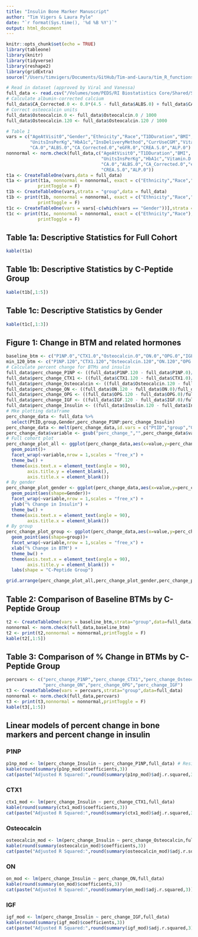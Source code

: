 ```yaml
---
title: "Insulin Bone Marker Manuscript"
author: "Tim Vigers & Laura Pyle"
date: "`r format(Sys.time(), '%d %B %Y')`"
output: html_document
---
```


```r
knitr::opts_chunk$set(echo = TRUE)
library(tableone)
library(knitr)
library(tidyverse)
library(reshape2)
library(gridExtra)
source("/Users/timvigers/Documents/GitHub/Tim-and-Laura/tim_R_functions.R")
```

```r
# Read in dataset (approved by Viral and Vanessa)
full_data <- read.csv("/Volumes/som/PEDS/RI Biostatistics Core/Shared/Shared Projects/Laura/BDC/Projects/Viral Shah/Insulin bone marker/Manuscript/Data_Cleaned/full_data.csv")
# Calculate albumin-corrected calcium
full_data$CA_Corrected.0 <- 0.8*(4.5 - full_data$ALBS.0) + full_data$CA.0
# Correct osteocalcin units
full_data$Osteocalcin.0 <- full_data$Osteocalcin.0 / 1000
full_data$Osteocalcin.120 <- full_data$Osteocalcin.120 / 1000
```

```r
# Table 1
vars = c("AgeAtVisit0","Gender","Ethnicity","Race","T1DDuration","BMI",
         "UnitsInsPerKg","HbA1c","InsDeliveryMethod","CurrUseCGM","Vitamin.D.0",
         "CA.0","ALBS.0","CA_Corrected.0","eGFR.0","CREA.S.0","ALP.0")
nonnormal <- norm.check(full_data,c("AgeAtVisit0","T1DDuration","BMI",
                                    "UnitsInsPerKg","HbA1c","Vitamin.D.0",
                                    "CA.0","ALBS.0","CA_Corrected.0","eGFR.0",
                                    "CREA.S.0","ALP.0"))
t1a <- CreateTableOne(vars,data = full_data)
t1a <- print(t1a, nonnormal = nonnormal, exact = c("Ethnicity","Race","CurrUseCGM"),
            printToggle = F)
t1b <- CreateTableOne(vars,strata = "group",data = full_data)
t1b <- print(t1b, nonnormal = nonnormal, exact = c("Ethnicity","Race","CurrUseCGM"),
            printToggle = F)
t1c <- CreateTableOne(vars = vars[-c(which(vars == "Gender"))],strata = "Gender",data = full_data)
t1c <- print(t1c, nonnormal = nonnormal, exact = c("Ethnicity","Race"),
            printToggle = F)
```

## Table 1a: Descriptive Statistics for Full Cohort

```r
kable(t1a)
```

## Table 1b: Descriptive Statistics by C-Peptide Group

```r
kable(t1b[,1:5])
```

## Table 1c: Descriptive Statistics by Gender

```r
kable(t1c[,1:3])
```

## Figure 1: Change in BTM and related hormones

```r
baseline_btm <- c("P1NP.0","CTX1.0","Osteocalcin.0","ON.0","OPG.0","IGF.0")
min_120_btm <- c("P1NP.120","CTX1.120","Osteocalcin.120","ON.120","OPG.120","IGF.120")
# Calculate percent change for BTMs and insulin
full_data$perc_change_P1NP <- ((full_data$P1NP.120 - full_data$P1NP.0)/full_data$P1NP.0)*100
full_data$perc_change_CTX1 <- ((full_data$CTX1.120 - full_data$CTX1.0)/full_data$CTX1.0)*100
full_data$perc_change_Osteocalcin <- ((full_data$Osteocalcin.120 - full_data$Osteocalcin.0)/full_data$Osteocalcin.0)*100
full_data$perc_change_ON <- ((full_data$ON.120 - full_data$ON.0)/full_data$ON.0)*100
full_data$perc_change_OPG <- ((full_data$OPG.120 - full_data$OPG.0)/full_data$OPG.0)*100
full_data$perc_change_IGF <- ((full_data$IGF.120 - full_data$IGF.0)/full_data$IGF.0)*100
full_data$perc_change_Insulin <- ((full_data$Insulin.120 - full_data$Insulin.0)/full_data$Insulin.0)*100
# Mke plotting dataframe
perc_change_data <- full_data %>%
  select(PtID,group,Gender,perc_change_P1NP:perc_change_Insulin)
perc_change_data <- melt(perc_change_data,id.vars = c("PtID","group","Gender","perc_change_Insulin"))
perc_change_data$variable <- gsub("perc_change_","",perc_change_data$variable)
# Full cohort plot
perc_change_plot_all <- ggplot(perc_change_data,aes(x=value,y=perc_change_Insulin)) + 
  geom_point()+
  facet_wrap(~variable,nrow = 1,scales = "free_x") +
  theme_bw() + 
  theme(axis.text.x = element_text(angle = 90),
        axis.title.y = element_blank(),
        axis.title.x = element_blank())
# By gender
perc_change_plot_gender <- ggplot(perc_change_data,aes(x=value,y=perc_change_Insulin)) + 
  geom_point(aes(shape=Gender))+
  facet_wrap(~variable,nrow = 1,scales = "free_x") +
  ylab("% Change in Insulin") +
  theme_bw() + 
  theme(axis.text.x = element_text(angle = 90),
        axis.title.x = element_blank())
# By group
perc_change_plot_group <- ggplot(perc_change_data,aes(x=value,y=perc_change_Insulin)) + 
  geom_point(aes(shape=group))+
  facet_wrap(~variable,nrow = 1,scales = "free_x") +
  xlab("% Change in BTM") +
  theme_bw() + 
  theme(axis.text.x = element_text(angle = 90),
        axis.title.y = element_blank()) +
  labs(shape = "C-Peptide Group")
```

```r
grid.arrange(perc_change_plot_all,perc_change_plot_gender,perc_change_plot_group, nrow = 3)
```

## Table 2: Comparison of Baseline BTMs by C-Peptide Group

```r
t2 <- CreateTableOne(vars = baseline_btm,strata="group",data=full_data)
nonnormal <- norm.check(full_data,baseline_btm)
t2 <- print(t2,nonnormal = nonnormal,printToggle = F)
kable(t2[,1:5])
```

## Table 3: Comparison of % Change in BTMs by C-Peptide Group

```r
percvars <- c("perc_change_P1NP","perc_change_CTX1","perc_change_Osteocalcin",
              "perc_change_ON","perc_change_OPG","perc_change_IGF")
t3 <- CreateTableOne(vars = percvars,strata="group",data=full_data)
nonnormal <- norm.check(full_data,percvars)
t3 <- print(t3,nonnormal = nonnormal,printToggle = F)
kable(t3[,1:5])
```

## Linear models of percent change in bone markers and percent change in insulin

### P1NP

```r
p1np_mod <- lm(perc_change_Insulin ~ perc_change_P1NP,full_data) # Residuals are not great. Looked at without row 52 (high P1NP % change) and log transformed, still not significant.
kable(round(summary(p1np_mod)$coefficients,3))
cat(paste("Adjusted R Squared:",round(summary(p1np_mod)$adj.r.squared,3)))
```

### CTX1

```r
ctx1_mod <- lm(perc_change_Insulin ~ perc_change_CTX1,full_data)
kable(round(summary(ctx1_mod)$coefficients,3))
cat(paste("Adjusted R Squared:",round(summary(ctx1_mod)$adj.r.squared,3)))
```

### Osteocalcin

```r
osteocalcin_mod <- lm(perc_change_Insulin ~ perc_change_Osteocalcin,full_data) 
kable(round(summary(osteocalcin_mod)$coefficients,3))
cat(paste("Adjusted R Squared:",round(summary(osteocalcin_mod)$adj.r.squared,3)))
```

### ON

```r
on_mod <- lm(perc_change_Insulin ~ perc_change_ON,full_data) 
kable(round(summary(on_mod)$coefficients,3))
cat(paste("Adjusted R Squared:",round(summary(on_mod)$adj.r.squared,3)))
```

### IGF

```r
igf_mod <- lm(perc_change_Insulin ~ perc_change_IGF,full_data) 
kable(round(summary(igf_mod)$coefficients,3))
cat(paste("Adjusted R Squared:",round(summary(igf_mod)$adj.r.squared,3)))
```